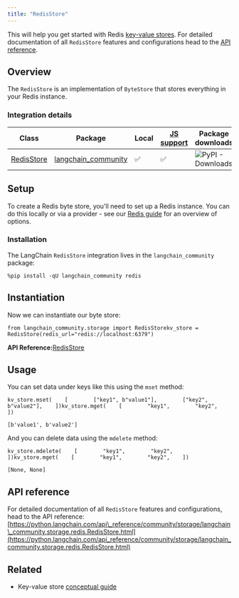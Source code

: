 ```yaml
---
title: "RedisStore"
---
```


This will help you get started with Redis [key-value stores](/oss/concepts/key_value_stores). For detailed documentation of all `RedisStore` features and configurations head to the [API reference](https://python.langchain.com/api_reference/community/storage/langchain_community.storage.redis.RedisStore.html).

## Overview

The `RedisStore` is an implementation of `ByteStore` that stores everything in your Redis instance.

### Integration details

| Class                                                                                                                        | Package                                                                                 | Local | [JS support](https://js.langchain.com/oss/integrations/stores/ioredis_storage) | Package downloads                                                                       | Package latest                                                                       |
| ---------------------------------------------------------------------------------------------------------------------------- | --------------------------------------------------------------------------------------- | ----- | ------------------------------------------------------------------------------- | --------------------------------------------------------------------------------------- | ------------------------------------------------------------------------------------ |
| [RedisStore](https://python.langchain.com/api_reference/community/storage/langchain_community.storage.redis.RedisStore.html) | [langchain\_community](https://python.langchain.com/api_reference/community/index.html) | ✅     | ✅                                                                               | ![PyPI - Downloads](/images/oss/integrations/stores/redis/pypi/dm/langchain_community) | ![PyPI - Version](/images/oss/integrations/stores/redis/pypi/v/langchain_community) |

## Setup

To create a Redis byte store, you'll need to set up a Redis instance. You can do this locally or via a provider - see our [Redis guide](/oss/integrations/providers/redis) for an overview of options.

### Installation

The LangChain `RedisStore` integration lives in the `langchain_community` package:

```
%pip install -qU langchain_community redis
```

## Instantiation

Now we can instantiate our byte store:

```
from langchain_community.storage import RedisStorekv_store = RedisStore(redis_url="redis://localhost:6379")
```

**API Reference:**[RedisStore](https://python.langchain.com/api_reference/community/storage/langchain_community.storage.redis.RedisStore.html)

## Usage

You can set data under keys like this using the `mset` method:

```
kv_store.mset(    [        ["key1", b"value1"],        ["key2", b"value2"],    ])kv_store.mget(    [        "key1",        "key2",    ])
```

```
[b'value1', b'value2']
```

And you can delete data using the `mdelete` method:

```
kv_store.mdelete(    [        "key1",        "key2",    ])kv_store.mget(    [        "key1",        "key2",    ])
```

```
[None, None]
```

## API reference

For detailed documentation of all `RedisStore` features and configurations, head to the API reference: [https://python.langchain.com/api\_reference/community/storage/langchain\_community.storage.redis.RedisStore.html](https://python.langchain.com/api_reference/community/storage/langchain_community.storage.redis.RedisStore.html)

## Related

* Key-value store [conceptual guide](/oss/concepts/key_value_stores)
